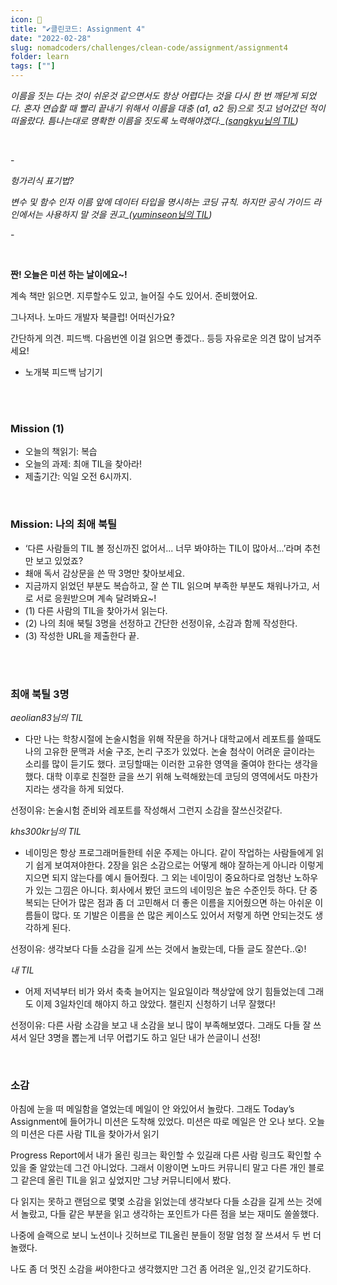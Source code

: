 ```yaml
---
icon: 📝
title: "✔️클린코드: Assignment 4"
date: "2022-02-28"
slug: nomadcoders/challenges/clean-code/assignment/assignment4
folder: learn
tags: [""]
---
```


*이름을 짓는 다는 것이 쉬운것 같으면서도 항상 어렵다는 것을 다시 한 번 깨닫게 되었다. 혼자 연습할 때 빨리 끝내기 위해서 이름을 대충 (a1, a2 등)으로 짓고 넘어갔던 적이 떠올랐다. 틈나는대로 명확한 이름을 짓도록 노력해야겠다._([sangkyu님의 TIL](https://nomadcoders.co/community/thread/2287))*

<br />

\-

*헝가리식 표기법?*

*변수 및 함수 인자 이름 앞에 데이터 타입을 명시하는 코딩 규칙. 하지만 공식 가이드 라인에서는 사용하지 말 것을 권고_([yuminseon님의 TIL](https://nomadcoders.co/community/thread/2253))*

\-

<br />

**짠! 오늘은 미션 하는 날이에요~!**

계속 책만 읽으면. 지루할수도 있고, 늘어질 수도 있어서. 준비했어요.

그나저나. 노마드 개발자 북클럽! 어떠신가요?

간단하게 의견. 피드백. 다음번엔 이걸 읽으면 좋겠다.. 등등 자유로운 의견 많이 남겨주세요!

- 노개북 피드백 남기기

<br />

<br />

### Mission (1)

- 오늘의 책읽기: 복습
- 오늘의 과제: 최애 TIL을 찾아라!
- 제출기간: 익일 오전 6시까지.

<br />

### Mission: 나의 최애 북틸

- ‘다른 사람들의 TIL 볼 정신까진 없어서... 너무 봐야하는 TIL이 많아서...’라며 추천만 보고 있었죠?
- 쵀애 독서 감상문을 쓴 딱 3명만 찾아보세요.
- 지금까지 읽었던 부분도 복습하고, 잘 쓴 TIL 읽으며 부족한 부분도 채워나가고, 서로 서로 응원받으며 계속 달려봐요~!
- (1) 다른 사람의 TIL을 찾아가서 읽는다.
- (2) 나의 최애 북틸 3명을 선정하고 간단한 선정이유, 소감과 함께 작성한다.
- (3) 작성한 URL을 제출한다 끝.

<br />

<br />

### 최애 북틸 3명

*aeolian83님의 TIL*

- 다만 나는 학창시절에 논술시험을 위해 작문을 하거나 대학교에서 레포트를 쓸때도 나의 고유한 문맥과 서술 구조, 논리 구조가 있었다. 논술 첨삭이 어려운 글이라는 소리를 많이 듣기도 했다. 코딩할때는 이러한 고유한 영역을 줄여야 한다는 생각을 했다. 대학 이후로 친절한 글을 쓰기 위해 노력해왔는데 코딩의 영역에서도 마찬가지라는 생각을 하게 되었다.

선정이유: 논술시험 준비와 레포트를 작성해서 그런지 소감을 잘쓰신것같다.

*khs300kr님의 TIL*

- 네이밍은 항상 프로그래머들한테 쉬운 주제는 아니다. 같이 작업하는 사람들에게 읽기 쉽게 보여져야한다. 2장을 읽은 소감으로는 어떻게 해야 잘하는게 아니라 이렇게 지으면 되지 않는다를 예시 들어줬다. 그 외는 네이밍이 중요하다로 엄청난 노하우가 있는 그낌은 아니다. 회사에서 봤던 코드의 네이밍은 높은 수준인듯 하다. 단 중복되는 단어가 많은 점과 좀 더 고민해서 더 좋은 이름을 지어줬으면 하는 아쉬운 이름들이 많다. 또 기발은 이름을 쓴 많은 케이스도 있어서 저렇게 하면 안되는것도 생각하게 된다.

선정이유: 생각보다 다들 소감을 길게 쓰는 것에서 놀랐는데, 다들 글도 잘쓴다..😲!

*내 TIL*

- 어제 저녁부터 비가 와서 축축 늘어지는 일요일이라 책상앞에 앉기 힘들었는데 그래도 이제 3일차인데 해야지 하고 앉았다. 챌린지 신청하기 너무 잘했다!

선정이유: 다른 사람 소감을 보고 내 소감을 보니 많이 부족해보였다. 그래도 다들 잘 쓰셔서 일단 3명을 뽑는게 너무 어렵기도 하고 일단 내가 쓴글이니 선정!

<br />

### 소감

아침에 눈을 떠 메일함을 열었는데 메일이 안 와있어서 놀랐다. 그래도 Today’s Assignment에 들어가니 미션은 도착해 있었다. 미션은 따로 메일은 안 오나 보다. 오늘의 미션은 다른 사람 TIL을 찾아가서 읽기

Progress Report에서 내가 올린 링크는 확인할 수 있길래 다른 사람 링크도 확인할 수 있을 줄 알았는데 그건 아니었다. 그래서 이왕이면 노마드 커뮤니티 말고 다른 개인 블로그 같은데 올린 TIL을 읽고 싶었지만 그냥 커뮤니티에서 봤다.

다 읽지는 못하고 랜덤으로 몇몇 소감을 읽었는데 생각보다 다들 소감을 길게 쓰는 것에서 놀랐고, 다들 같은 부분을 읽고 생각하는 포인트가 다른 점을 보는 재미도 쏠쏠했다. 

나중에 슬랙으로 보니 노션이나 깃허브로 TIL올린 분들이 정말 엄청 잘 쓰셔서 두 번 더 놀랬다.

나도 좀 더 멋진 소감을 써야한다고 생각했지만 그건 좀 어려운 일,,인것 같기도하다.
